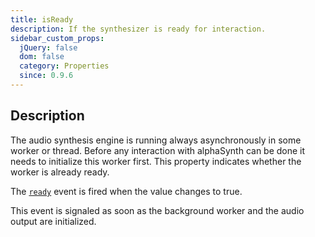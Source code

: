 ```yaml
---
title: isReady
description: If the synthesizer is ready for interaction.
sidebar_custom_props:
  jQuery: false
  dom: false
  category: Properties
  since: 0.9.6
---
```


<SinceBadge since="0.9.6" />


## Description
The audio synthesis engine is running always asynchronously in some worker or thread. 
Before any interaction with alphaSynth can be done it needs to initialize this worker first. 
This property indicates whether the worker is already ready. 

The [`ready`](/docs/reference/alphasynth/ready) event is fired when the value changes to true. 

This event is signaled as soon as the background worker and the audio output are initialized.

<PropertyDescription metadata={metadata} />